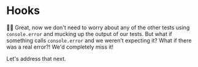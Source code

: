 # Hooks

👨‍💼 Great, now we don't need to worry about any of the other tests using
`console.error` and mucking up the output of our tests. But what if something
calls `console.error` and we weren't expecting it? What if there was a real
error?! We'd completely miss it!

Let's address that next.
